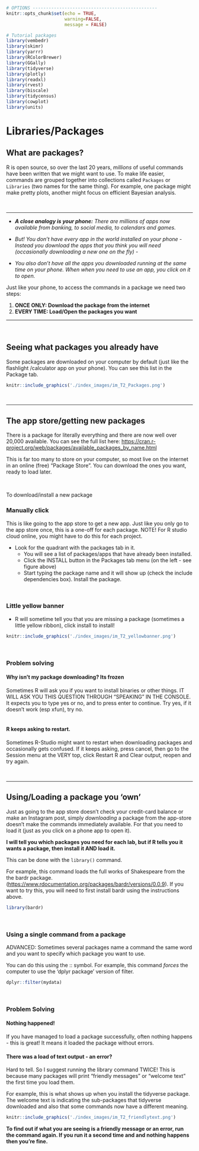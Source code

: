 ```r
# OPTIONS -----------------------------------------------
knitr::opts_chunk$set(echo = TRUE, 
                      warning=FALSE, 
                      message = FALSE)

# Tutorial packages
library(vembedr)
library(skimr)
library(yarrr)
library(RColorBrewer)
library(GGally) 
library(tidyverse)
library(plotly)
library(readxl)
library(rvest)
library(biscale)
library(tidycensus)
library(cowplot)
library(units)


```

# Libraries/Packages {#T2_Libraries}

## What are packages? {#T2_Libraries_about}

R is open source, so over the last 20 years, *millions* of useful commands have been written that we might want to use. To make life easier, commands are grouped together into collections called `Packages` or `Libraries` (two names for the same thing). For example, one package might make pretty plots, another might focus on efficient Bayesian analysis.

<br>

------------------------------------------------------------------------


-   ***A close analogy is your phone:** There are millions of apps now available from banking, to social media, to calendars and games.*

-   *But! You don't have every app in the world installed on your phone - Instead you download the apps that you think you will need (occasionally downloading a new one on the fly) -*

-   *You also don't have all the apps you downloaded running at the same time on your phone. When when you need to use an app, you click on it to open.*


Just like your phone, to access the commands in a package we need two steps:

1.  **ONCE ONLY: Download the package from the internet**
2.  **EVERY TIME: Load/Open the packages you want**

------------------------------------------------------------------------

<br>

## Seeing what packages you already have

Some packages are downloaded on your computer by default (just like the flashlight /calculator app on your phone). You can see this list in the Package tab.

```r
knitr::include_graphics('./index_images/im_T2_Packages.png')
```

<br>

------------------------------------------------------------------------


## The app store/getting new packages

There is a package for literally everything and there are now well over 20,000 available. You can see the full list here: <https://cran.r-project.org/web/packages/available_packages_by_name.html>

This is far too many to store on your computer, so most live on the internet in an online (free) "Package Store". You can download the ones you want, ready to load later.<br>

<br>

To download/install a new package

### Manually click

This is like going to the app store to get a new app. Just like you only go to the app store once, this is a one-off for each package. NOTE! For R studio cloud online, you might have to do this for each project.

-   Look for the quadrant with the packages tab in it.
    -   You will see a list of packages/apps that have already been installed.
    -   Click the INSTALL button in the Packages tab menu (on the left - see figure above)
    -   Start typing the package name and it will show up (check the include dependencies box). Install the package.
    
<br>

### Little yellow banner

-   R will sometime tell you that you are missing a package (sometimes a little yellow ribbon), click install to install!

```r
knitr::include_graphics('./index_images/im_T2_yellowbanner.png')
```

<br>

### Problem solving

#### Why isn't my package downloading? Its frozen

Sometimes R will ask you if you want to install binaries or other things. IT WILL ASK YOU THIS QUESTION THROUGH "SPEAKING" IN THE CONSOLE. It expects you to type yes or no, and to press enter to continue. Try yes, if it doesn't work (esp xfun), try no. <br><br>

#### R keeps asking to restart.

Sometimes R-Studio might want to restart when downloading packages and occasionally gets confused. If it keeps asking, press cancel, then go to the Session menu at the VERY top, click Restart R and Clear output, reopen and try again.

<br>

------------------------------------------------------------------------



## Using/Loading a package you 'own'

Just as going to the app store doesn't check your credit-card balance or make an Instagram post, simply *downloading* a package from the app-store doesn't make the commands immediately available. For that you need to load it (just as you click on a phone app to open it).

**I will tell you which packages you need for each lab, but if R tells you it wants a package, then install it AND load it.**

This can be done with the `library()` command.

For example, this command loads the full works of Shakespeare from the the bardr package. (<https://www.rdocumentation.org/packages/bardr/versions/0.0.9>). If you want to try this, you will need to first install bardr using the instructions above.

```r
library(bardr)
```

<br>

### Using a single command from a package

ADVANCED: Sometimes several packages name a command the same word and you want to specify which package you want to use.

You can do this using the :: symbol. For example, this command *forces* the computer to use the 'dplyr package' version of filter.

```r
dplyr::filter(mydata)
```

<br>

### Problem Solving

#### Nothing happened!

If you have managed to load a package successfully, often nothing happens - this is great! It means it loaded the package without errors.

#### There was a load of text output - an error?

Hard to tell. So I suggest running the library command TWICE! This is because many packages will print "friendly messages" or "welcome text" the first time you load them.

For example, this is what shows up when you install the tidyverse package. The welcome text is indicating the sub-packages that tidyverse downloaded and also that some commands now have a different meaning.

```r
knitr::include_graphics('./index_images/im_T2_friendlytext.png')
```

**To find out if what you are seeing is a friendly message or an error, run the command again. If you run it a second time and and nothing happens then you're fine.**

<br>


